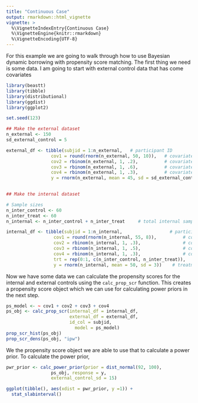 ```yaml
---
title: "Continuous Case"
output: rmarkdown::html_vignette
vignette: >
  %\VignetteIndexEntry{Continuous Case}
  %\VignetteEngine{knitr::rmarkdown}
  %\VignetteEncoding{UTF-8}
---
```


For this example we are going to walk through how to use Bayesian dynamic borrowing with propensity score matching. The first thing we need is some data. I am going to start with external control data that has come covariates


```r
library(beastt)
library(tibble)
library(distributional)
library(ggdist)
library(ggplot2)

set.seed(123)

## Make the external dataset
n_external <- 150
sd_external_control = 5

external_df <- tibble(subjid = 1:n_external,   # participant ID
                 cov1 = round(rnorm(n_external, 50, 10)),   # covariate 1
                 cov2 = rbinom(n_external, 1, .2),          # covariate 2  (binary): ~20% level 1
                 cov3 = rbinom(n_external, 1, .6),          # covariate 3  (binary): ~60% level 1
                 cov4 = rbinom(n_external, 1, .3),          # covariate 4  (binary): ~30% level 1
                 y = rnorm(n_external, mean = 45, sd = sd_external_control))
                 

## Make the internal dataset

# Sample sizes
n_inter_control <- 60
n_inter_treat <- 60
n_internal <- n_inter_control + n_inter_treat     # total internal sample size

internal_df <- tibble(subjid = 1:n_internal,                  # participant ID
                  cov1 = round(rnorm(n_internal, 55, 8)),          # covariate 1: mean=55, SD=8 (not mean=50, SD=10)
                  cov2 = rbinom(n_internal, 1, .3),                # covariate 2: ~30% level 1 (not 20%)
                  cov3 = rbinom(n_internal, 1, .5),                # covariate 3: ~50% level 1 (not 60%)
                  cov4 = rbinom(n_internal, 1, .3),                # covariate 4: ~30% level 1 (same)
                  trt = rep(0:1, c(n_inter_control, n_inter_treat)),
                  y = rnorm(n_internal, mean = 50, sd = 3))    # treatment (0: control, 1: active treatment)
```


Now we have some data we can calculate the propensity scores for the internal and external controls using the `calc_prop_scr` function. This creates a propensity score object which we can use for calculating power priors in the next step. 
```r
ps_model <- ~ cov1 + cov2 + cov3 + cov4
ps_obj <- calc_prop_scr(internal_df = internal_df, 
                        external_df = external_df, 
                        id_col = subjid,
                          model = ps_model)
prop_scr_hist(ps_obj)
prop_scr_dens(ps_obj, "ipw")

```


We the propensity score object we are able to use that to calculate a power prior. To calculate the power prior, 
```r
pwr_prior <- calc_power_prior(prior = dist_normal(92, 100), 
                 ps_obj, response = y, 
                 external_control_sd = 15)

ggplot(tibble(), aes(xdist = pwr_prior, y =1)) +
  stat_slabinterval()
```

